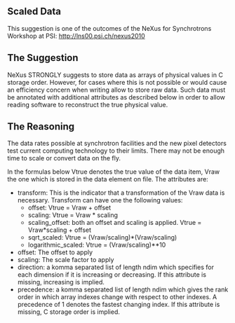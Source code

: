 ==Scaled Data==
This suggestion is one of  the outcomes of the NeXus for Synchrotrons Workshop at PSI: http://lns00.psi.ch/nexus2010

==The Suggestion==
NeXus STRONGLY suggests to store data as arrays of physical values in C storage order. However, for 
cases where this is not possible or would cause an efficiency concern when writing allow to store raw data. 
Such data must be annotated with additional attributes as described below in order to allow reading software 
to reconstruct the true physical value.


==The Reasoning==
The data rates possible at synchrotron facilities and the new pixel detectors test current computing 
technology to their limits. There may not be enough time to scale or convert data on the fly.
  

In the formulas below 
Vtrue denotes the true value of the data item, Vraw the one which is stored 
in the data element on file. The attributes are:

* transform: This is the indicator that a transformation of the Vraw data is necessary. Transform can have one the following values:
** offset: Vtrue = Vraw + offset
** scaling: Vtrue = Vraw * scaling
** scaling_offset: both an offset and scaling is applied. Vtrue = Vraw*scaling + offset
** sqrt_scaled: Vtrue = (Vraw/scaling)*(Vraw/scaling)
** logarithmic_scaled: Vtrue = (Vraw/scaling)**10   
* offset:  The offset to apply
* scaling: The scale factor to apply
* direction: a komma separated list of length ndim which specifies for each dimension if it is increasing or decreasing. If this attribute is missing, increasing is implied. 
* precedence: a komma separated list of length ndim which gives the rank order in which array indexes change with respect to other indexes. A precedence of 1 denotes the fastest changing index. If this attribute is missing, C storage order is implied.